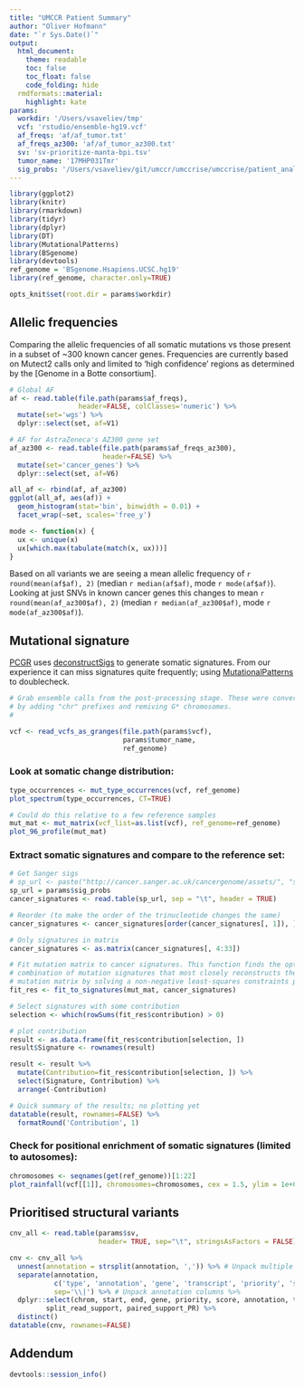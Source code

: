 ```yaml
---
title: "UMCCR Patient Summary"
author: "Oliver Hofmann"
date: "`r Sys.Date()`"
output:
  html_document:
    theme: readable
    toc: false
    toc_float: false
    code_folding: hide
  rmdformats::material:
    highlight: kate
params:
  workdir: '/Users/vsaveliev/tmp'
  vcf: 'rstudio/ensemble-hg19.vcf'
  af_freqs: 'af/af_tumor.txt'
  af_freqs_az300: 'af/af_tumor_az300.txt'
  sv: 'sv-prioritize-manta-bpi.tsv'
  tumor_name: '17MHP031Tmr'
  sig_probs: '/Users/vsaveliev/git/umccr/umccrise/umccrise/patient_analysis/signatures_probabilities.txt'
---
```


```r
library(ggplot2)
library(knitr)
library(rmarkdown)
library(tidyr)
library(dplyr)
library(DT)
library(MutationalPatterns)
library(BSgenome)
library(devtools)
ref_genome = 'BSgenome.Hsapiens.UCSC.hg19'
library(ref_genome, character.only=TRUE)
```

```r
opts_knit$set(root.dir = params$workdir)
```

## Allelic frequencies

Comparing the allelic frequencies of all somatic mutations vs those present in a subset of ~300 known cancer genes. Frequencies are currently based on Mutect2 calls only and limited to 'high confidence' regions as determined by the [Genome in a Botte consortium].

```r
# Global AF
af <- read.table(file.path(params$af_freqs),
                 header=FALSE, colClasses='numeric') %>%
  mutate(set='wgs') %>%
  dplyr::select(set, af=V1)

# AF for AstraZeneca's AZ300 gene set
af_az300 <- read.table(file.path(params$af_freqs_az300),
                       header=FALSE) %>%
  mutate(set='cancer_genes') %>%
  dplyr::select(set, af=V6)

all_af <- rbind(af, af_az300)
ggplot(all_af, aes(af)) +
  geom_histogram(stat='bin', binwidth = 0.01) +
  facet_wrap(~set, scales='free_y')
```

```r
mode <- function(x) {
  ux <- unique(x)
  ux[which.max(tabulate(match(x, ux)))]
}
```
Based on all variants we are seeing a mean allelic frequency of `r round(mean(af$af), 2)` (median `r median(af$af)`, mode `r mode(af$af)`). Looking at just SNVs in known cancer genes this changes to mean `r round(mean(af_az300$af), 2)` (median `r median(af_az300$af)`, mode `r mode(af_az300$af)`).


## Mutational signature

[PCGR](https://github.com/sigven/pcgr) uses [deconstructSigs](https://cran.r-project.org/web/packages/deconstructSigs/index.html) to generate somatic signatures. From our experience it can miss signatures quite frequently; using [MutationalPatterns](http://bioconductor.org/packages/release/bioc/html/MutationalPatterns.html) to doublecheck.

```r
# Grab ensemble calls from the post-processing stage. These were converted
# by adding "chr" prefixes and remiving G* chromosomes.
#

vcf <- read_vcfs_as_granges(file.path(params$vcf),
                            params$tumor_name,
                            ref_genome)
```

### Look at somatic change distribution:

```r
type_occurrences <- mut_type_occurrences(vcf, ref_genome)
plot_spectrum(type_occurrences, CT=TRUE)

# Could do this relative to a few reference samples
mut_mat <- mut_matrix(vcf_list=as.list(vcf), ref_genome=ref_genome)
plot_96_profile(mut_mat)
```

### Extract somatic signatures and compare to the reference set:

```r
# Get Sanger sigs
# sp_url <- paste("http://cancer.sanger.ac.uk/cancergenome/assets/", "signatures_probabilities.txt", sep = "")
sp_url = params$sig_probs
cancer_signatures <- read.table(sp_url, sep = "\t", header = TRUE)

# Reorder (to make the order of the trinucleotide changes the same)
cancer_signatures <- cancer_signatures[order(cancer_signatures[, 1]), ]

# Only signatures in matrix
cancer_signatures <- as.matrix(cancer_signatures[, 4:33])

# Fit mutation matrix to cancer signatures. This function finds the optimal linear
# combination of mutation signatures that most closely reconstructs the
# mutation matrix by solving a non-negative least-squares constraints problem.
fit_res <- fit_to_signatures(mut_mat, cancer_signatures)

# Select signatures with some contribution
selection <- which(rowSums(fit_res$contribution) > 0)

# plot contribution
result <- as.data.frame(fit_res$contribution[selection, ])
result$Signature <- rownames(result)

result <- result %>%
  mutate(Contribution=fit_res$contribution[selection, ]) %>%
  select(Signature, Contribution) %>%
  arrange(-Contribution)

# Quick summary of the results; no plotting yet
datatable(result, rownames=FALSE) %>%
  formatRound('Contribution', 1)
```

### Check for positional enrichment of somatic signatures (limited to autosomes):
```r
chromosomes <- seqnames(get(ref_genome))[1:22]
plot_rainfall(vcf[[1]], chromosomes=chromosomes, cex = 1.5, ylim = 1e+09 )
```

## Prioritised structural variants

```r
cnv_all <- read.table(params$sv,
                      header= TRUE, sep="\t", stringsAsFactors = FALSE)

cnv <- cnv_all %>%
  unnest(annotation = strsplit(annotation, ',')) %>% # Unpack multiple annotations per region
  separate(annotation,
           c('type', 'annotation', 'gene', 'transcript', 'priority', 'score'),
           sep='\\|') %>% # Unpack annotation columns %>%
  dplyr::select(chrom, start, end, gene, priority, score, annotation, type, lof,
         split_read_support, paired_support_PR) %>%
  distinct()
datatable(cnv, rownames=FALSE)
```

## Addendum

```r
devtools::session_info()
```
